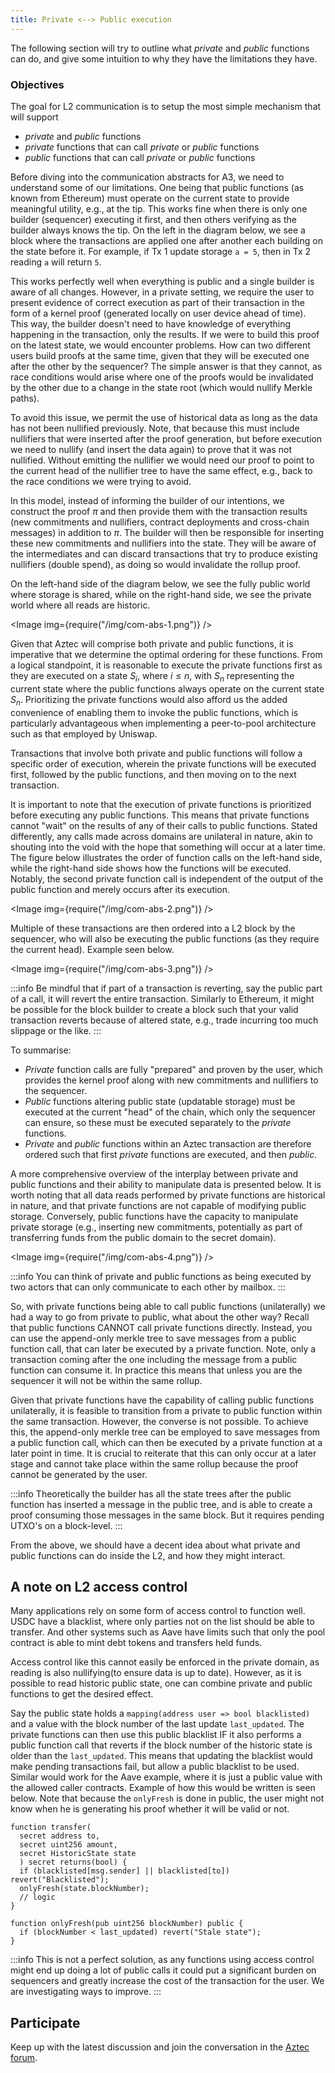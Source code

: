 ```yaml
---
title: Private <--> Public execution
---
```




<Disclaimer/>

The following section will try to outline what _private_ and _public_ functions can do, and give some intuition to why they have the limitations they have.

### Objectives

The goal for L2 communication is to setup the most simple mechanism that will support

- _private_ and _public_ functions
- _private_ functions that can call _private_ or _public_ functions
- _public_ functions that can call _private_ or _public_ functions

Before diving into the communication abstracts for A3, we need to understand some of our limitations. One being that public functions (as known from Ethereum) must operate on the current state to provide meaningful utility, e.g., at the tip.
This works fine when there is only one builder (sequencer) executing it first, and then others verifying as the builder always knows the tip. On the left in the diagram below, we see a block where the transactions are applied one after another each building on the state before it. For example, if Tx 1 update storage `a = 5`, then in Tx 2 reading `a` will return `5`.

This works perfectly well when everything is public and a single builder is aware of all changes. However, in a private setting, we require the user to present evidence of correct execution as part of their transaction in the form of a kernel proof (generated locally on user device ahead of time). This way, the builder doesn't need to have knowledge of everything happening in the transaction, only the results. If we were to build this proof on the latest state, we would encounter problems. How can two different users build proofs at the same time, given that they will be executed one after the other by the sequencer? The simple answer is that they cannot, as race conditions would arise where one of the proofs would be invalidated by the other due to a change in the state root (which would nullify Merkle paths).

To avoid this issue, we permit the use of historical data as long as the data has not been nullified previously. Note, that because this must include nullifiers that were inserted after the proof generation, but before execution we need to nullify (and insert the data again) to prove that it was not nullified. Without emitting the nullifier we would need our proof to point to the current head of the nullifier tree to have the same effect, e.g., back to the race conditions we were trying to avoid.

In this model, instead of informing the builder of our intentions, we construct the proof $\pi$ and then provide them with the transaction results (new commitments and nullifiers, contract deployments and cross-chain messages) in addition to $\pi$. The builder will then be responsible for inserting these new commitments and nullifiers into the state. They will be aware of the intermediates and can discard transactions that try to produce existing nullifiers (double spend), as doing so would invalidate the rollup proof.

On the left-hand side of the diagram below, we see the fully public world where storage is shared, while on the right-hand side, we see the private world where all reads are historic.

<Image img={require("/img/com-abs-1.png")} />

Given that Aztec will comprise both private and public functions, it is imperative that we determine the optimal ordering for these functions. From a logical standpoint, it is reasonable to execute the private functions first as they are executed on a state $S_i$, where $i \le n$, with $S_n$ representing the current state where the public functions always operate on the current state $S_n$. Prioritizing the private functions would also afford us the added convenience of enabling them to invoke the public functions, which is particularly advantageous when implementing a peer-to-pool architecture such as that employed by Uniswap.

Transactions that involve both private and public functions will follow a specific order of execution, wherein the private functions will be executed first, followed by the public functions, and then moving on to the next transaction.

It is important to note that the execution of private functions is prioritized before executing any public functions. This means that private functions cannot "wait" on the results of any of their calls to public functions. Stated differently, any calls made across domains are unilateral in nature, akin to shouting into the void with the hope that something will occur at a later time. The figure below illustrates the order of function calls on the left-hand side, while the right-hand side shows how the functions will be executed. Notably, the second private function call is independent of the output of the public function and merely occurs after its execution.

<Image img={require("/img/com-abs-2.png")} />

Multiple of these transactions are then ordered into a L2 block by the sequencer, who will also be executing the public functions (as they require the current head). Example seen below.

<Image img={require("/img/com-abs-3.png")} />

:::info
Be mindful that if part of a transaction is reverting, say the public part of a call, it will revert the entire transaction. Similarly to Ethereum, it might be possible for the block builder to create a block such that your valid transaction reverts because of altered state, e.g., trade incurring too much slippage or the like.
:::

To summarise:

- _Private_ function calls are fully "prepared" and proven by the user, which provides the kernel proof along with new commitments and nullifiers to the sequencer.
- _Public_ functions altering public state (updatable storage) must be executed at the current "head" of the chain, which only the sequencer can ensure, so these must be executed separately to the _private_ functions.
- _Private_ and _public_ functions within an Aztec transaction are therefore ordered such that first _private_ functions are executed, and then _public_.

A more comprehensive overview of the interplay between private and public functions and their ability to manipulate data is presented below. It is worth noting that all data reads performed by private functions are historical in nature, and that private functions are not capable of modifying public storage. Conversely, public functions have the capacity to manipulate private storage (e.g., inserting new commitments, potentially as part of transferring funds from the public domain to the secret domain).

<Image img={require("/img/com-abs-4.png")} />

:::info
You can think of private and public functions as being executed by two actors that can only communicate to each other by mailbox.
:::

So, with private functions being able to call public functions (unilaterally) we had a way to go from private to public, what about the other way? Recall that public functions CANNOT call private functions directly. Instead, you can use the append-only merkle tree to save messages from a public function call, that can later be executed by a private function. Note, only a transaction coming after the one including the message from a public function can consume it. In practice this means that unless you are the sequencer it will not be within the same rollup.

Given that private functions have the capability of calling public functions unilaterally, it is feasible to transition from a private to public function within the same transaction. However, the converse is not possible. To achieve this, the append-only merkle tree can be employed to save messages from a public function call, which can then be executed by a private function at a later point in time. It is crucial to reiterate that this can only occur at a later stage and cannot take place within the same rollup because the proof cannot be generated by the user.

:::info
Theoretically the builder has all the state trees after the public function has inserted a message in the public tree, and is able to create a proof consuming those messages in the same block. But it requires pending UTXO's on a block-level.
:::

From the above, we should have a decent idea about what private and public functions can do inside the L2, and how they might interact.



## A note on L2 access control

Many applications rely on some form of access control to function well. USDC have a blacklist, where only parties not on the list should be able to transfer. And other systems such as Aave have limits such that only the pool contract is able to mint debt tokens and transfers held funds.

Access control like this cannot easily be enforced in the private domain, as reading is also nullifying(to ensure data is up to date). However, as it is possible to read historic public state, one can combine private and public functions to get the desired effect.

Say the public state holds a `mapping(address user => bool blacklisted)` and a value with the block number of the last update `last_updated`. The private functions can then use this public blacklist IF it also performs a public function call that reverts if the block number of the historic state is older than the `last_updated`. This means that updating the blacklist would make pending transactions fail, but allow a public blacklist to be used. Similar would work for the Aave example, where it is just a public value with the allowed caller contracts. Example of how this would be written is seen below. Note that because the `onlyFresh` is done in public, the user might not know when he is generating his proof whether it will be valid or not. 

```solidity
function transfer(
  secret address to,
  secret uint256 amount,
  secret HistoricState state
  ) secret returns(bool) {
  if (blacklisted[msg.sender] || blacklisted[to]) revert("Blacklisted");
  onlyFresh(state.blockNumber);
  // logic
}

function onlyFresh(pub uint256 blockNumber) public {
  if (blockNumber < last_updated) revert("Stale state");
}
```

:::info
This is not a perfect solution, as any functions using access control might end up doing a lot of public calls it could put a significant burden on sequencers and greatly increase the cost of the transaction for the user. We are investigating ways to improve.
:::


## Participate

Keep up with the latest discussion and join the conversation in the [Aztec forum](https://discourse.aztec.network).
